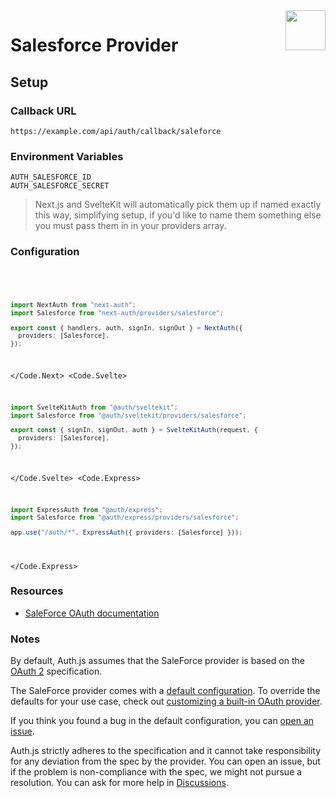 
<img align="right" src="/img/providers/saleforce.svg" height="64" width="64" />

# Salesforce Provider

## Setup

### Callback URL

```
https://example.com/api/auth/callback/saleforce
```

### Environment Variables

```
AUTH_SALESFORCE_ID
AUTH_SALESFORCE_SECRET
```

> Next.js and SvelteKit will automatically pick them up if named exactly this way, simplifying
> setup, if you'd like to name them something else you must pass them in in your providers array.

### Configuration

<Code>
  <Code.Next>

```ts filename="/auth.ts"
import NextAuth from "next-auth";
import Salesforce from "next-auth/providers/salesforce";

export const { handlers, auth, signIn, signOut } = NextAuth({
  providers: [Salesforce],
});
```

  </Code.Next>
  <Code.Svelte>

```ts filename="/auth.ts"
import SvelteKitAuth from "@auth/sveltekit";
import Salesforce from "@auth/sveltekit/providers/salesforce";

export const { signIn, signOut, auth } = SvelteKitAuth(request, {
  providers: [Salesforce],
});
```

  </Code.Svelte>
  <Code.Express>

```ts filename="/src/app.ts"
import ExpressAuth from "@auth/express";
import Salesforce from "@auth/express/providers/salesforce";

app.use("/auth/*", ExpressAuth({ providers: [Salesforce] }));
```

  </Code.Express>
</Code>

### Resources

- [SaleForce OAuth documentation](https://help.salesforce.com/articleView?id=remoteaccess_authenticate.htm&type=5)

### Notes

By default, Auth.js assumes that the SaleForce provider is
based on the [OAuth 2](https://www.rfc-editor.org/rfc/rfc6749.html) specification.

<Callout>

The SaleForce provider comes with a [default configuration](https://github.com/nextauthjs/next-auth/blob/main/packages/core/src/providers/saleforce.ts).
To override the defaults for your use case, check out [customizing a built-in OAuth provider](https://authjs.dev/guides/providers/custom-provider#override-default-options).

</Callout>

If you think you found a bug in the default configuration, you can [open an issue](https://authjs.dev/new/provider-issue).

Auth.js strictly adheres to the specification and it cannot take responsibility for any deviation from
the spec by the provider. You can open an issue, but if the problem is non-compliance with the spec,
we might not pursue a resolution. You can ask for more help in [Discussions](https://authjs.dev/new/github-discussions).
